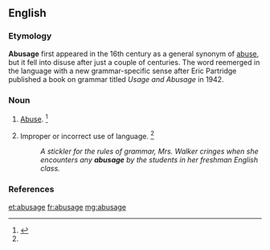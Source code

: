 ==English==

===Etymology===
'''Abusage''' first appeared in the 16th century as a general synonym of [[abuse]], but it fell into disuse after just a couple of centuries. The word reemerged in the language with a new grammar-specific sense after Eric Partridge published a book on grammar titled ''Usage and Abusage'' in 1942.

===Noun===
{{en-noun}}

# {{lb|en|obsolete}} [[abuse|Abuse]]. {{defdate|Attested from the mid 16<sup>th</sup> century until the mid 17<sup>th</sup> century.}}<ref name=SOED>{{R:SOED5|page=10}}</ref>
# Improper or incorrect use of language. {{defdate|First attested in the mid 20<sup>th</sup> century.}}<ref name=SOED/>
#: ''A stickler for the rules of grammar, Mrs. Walker cringes when she encounters any '''abusage''' by the students in her freshman English class.''
<section begin="etymology"/>

===References===
<references/>

[[et:abusage]]
[[fr:abusage]]
[[mg:abusage]]